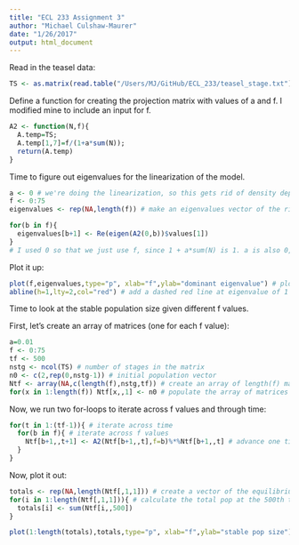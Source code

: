 ```yaml
---
title: "ECL 233 Assignment 3"
author: "Michael Culshaw-Maurer"
date: "1/26/2017"
output: html_document
---
```


Read in the teasel data:
```r
TS <- as.matrix(read.table("/Users/MJ/GitHub/ECL_233/teasel_stage.txt"))
```


Define a function for creating the projection matrix with values of a and f. I modified mine to include an input for f.
```r
A2 <- function(N,f){
  A.temp=TS;
  A.temp[1,7]=f/(1+a*sum(N));
  return(A.temp)
}
```


Time to figure out eigenvalues for the linearization of the model.
```r
a <- 0 # we're doing the linearization, so this gets rid of density dependence
f <- 0:75
eigenvalues <- rep(NA,length(f)) # make an eigenvalues vector of the right length

for(b in f){
  eigenvalues[b+1] <- Re(eigen(A2(0,b))$values[1])
}
# I used 0 so that we just use f, since 1 + a*sum(N) is 1. a is also 0, so it doesn't really matter, we just need to put something in for N in the A2 function
```


Plot it up:
```r
plot(f,eigenvalues,type="p", xlab="f",ylab="dominant eigenvalue") # plot eigenvalues against f
abline(h=1,lty=2,col="red") # add a dashed red line at eigenvalue of 1
```


Time to look at the stable population size given different f values.

First, let's create an array of matrices (one for each f value):
```r
a=0.01
f <- 0:75
tf <- 500
nstg <- ncol(TS) # number of stages in the matrix
n0 <- c(2,rep(0,nstg-1)) # initial population vector
Ntf <- array(NA,c(length(f),nstg,tf)) # create an array of length(f) matrices
for(x in 1:length(f)) Ntf[x,,1] <- n0 # populate the array of matrices with the starting vector
```


Now, we run two for-loops to iterate across f values and through time:
```r
for(t in 1:(tf-1)){ # iterate across time
  for(b in f){ # iterate across f values
    Ntf[b+1,,t+1] <- A2(Ntf[b+1,,t],f=b)%*%Ntf[b+1,,t] # advance one time step, put it in the array entry matching to the value of f we're using, plus 1. This is because the first array entry is f=0, the second is f=1, etc.
  }
}
```


Now, plot it out:
```r
totals <- rep(NA,length(Ntf[,1,1])) # create a vector of the equilibrium pop size for each f value
for(i in 1:length(Ntf[,1,1])){ # calculate the total pop at the 500th time step for each f value
  totals[i] <- sum(Ntf[i,,500])
}

plot(1:length(totals),totals,type="p", xlab="f",ylab="stable pop size") # plot totals out


```



